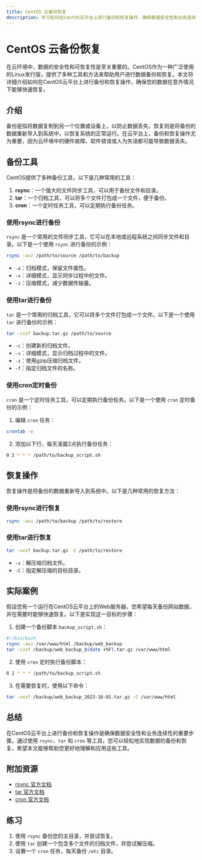 ```yaml
---
title: CentOS 云备份恢复
description: 学习如何在CentOS云平台上进行备份和恢复操作，确保数据安全性和业务连续性。
---
```


# CentOS 云备份恢复

在云环境中，数据的安全性和可恢复性是至关重要的。CentOS作为一种广泛使用的Linux发行版，提供了多种工具和方法来帮助用户进行数据备份和恢复。本文将详细介绍如何在CentOS云平台上进行备份和恢复操作，确保您的数据在意外情况下能够快速恢复。

## 介绍

备份是指将数据复制到另一个位置或设备上，以防止数据丢失。恢复则是将备份的数据重新导入到系统中，以恢复系统的正常运行。在云平台上，备份和恢复操作尤为重要，因为云环境中的硬件故障、软件错误或人为失误都可能导致数据丢失。

## 备份工具

CentOS提供了多种备份工具，以下是几种常用的工具：

1. **rsync**：一个强大的文件同步工具，可以用于备份文件和目录。
2. **tar**：一个归档工具，可以将多个文件打包成一个文件，便于备份。
3. **cron**：一个定时任务工具，可以定期执行备份任务。

### 使用rsync进行备份

`rsync` 是一个常用的文件同步工具，它可以在本地或远程系统之间同步文件和目录。以下是一个使用 `rsync` 进行备份的示例：

```bash
rsync -avz /path/to/source /path/to/backup
```

- `-a`：归档模式，保留文件属性。
- `-v`：详细模式，显示同步过程中的文件。
- `-z`：压缩模式，减少数据传输量。

### 使用tar进行备份

`tar` 是一个常用的归档工具，它可以将多个文件打包成一个文件。以下是一个使用 `tar` 进行备份的示例：

```bash
tar -cvzf backup.tar.gz /path/to/source
```

- `-c`：创建新的归档文件。
- `-v`：详细模式，显示归档过程中的文件。
- `-z`：使用gzip压缩归档文件。
- `-f`：指定归档文件的名称。

### 使用cron定时备份

`cron` 是一个定时任务工具，可以定期执行备份任务。以下是一个使用 `cron` 定时备份的示例：

1. 编辑 `cron` 任务：

```bash
crontab -e
```

2. 添加以下行，每天凌晨2点执行备份任务：

```bash
0 2 * * * /path/to/backup_script.sh
```

## 恢复操作

恢复操作是将备份的数据重新导入到系统中。以下是几种常用的恢复方法：

### 使用rsync进行恢复

```bash
rsync -avz /path/to/backup /path/to/restore
```

### 使用tar进行恢复

```bash
tar -xvzf backup.tar.gz -C /path/to/restore
```

- `-x`：解压缩归档文件。
- `-C`：指定解压缩的目标目录。

## 实际案例

假设您有一个运行在CentOS云平台上的Web服务器，您希望每天备份网站数据，并在需要时能够快速恢复。以下是实现这一目标的步骤：

1. 创建一个备份脚本 `backup_script.sh`：

```bash
#!/bin/bash
rsync -avz /var/www/html /backup/web_backup
tar -cvzf /backup/web_backup_$(date +%F).tar.gz /var/www/html
```

2. 使用 `cron` 定时执行备份脚本：

```bash
0 2 * * * /path/to/backup_script.sh
```

3. 在需要恢复时，使用以下命令：

```bash
tar -xvzf /backup/web_backup_2023-10-01.tar.gz -C /var/www/html
```

## 总结

在CentOS云平台上进行备份和恢复操作是确保数据安全性和业务连续性的重要步骤。通过使用 `rsync`、`tar` 和 `cron` 等工具，您可以轻松地实现数据的备份和恢复。希望本文能够帮助您更好地理解和应用这些工具。

## 附加资源

- [rsync 官方文档](https://rsync.samba.org/documentation.html)
- [tar 官方文档](https://www.gnu.org/software/tar/manual/tar.html)
- [cron 官方文档](https://man7.org/linux/man-pages/man5/crontab.5.html)

## 练习

1. 使用 `rsync` 备份您的主目录，并尝试恢复。
2. 使用 `tar` 创建一个包含多个文件的归档文件，并尝试解压缩。
3. 设置一个 `cron` 任务，每天备份 `/etc` 目录。
